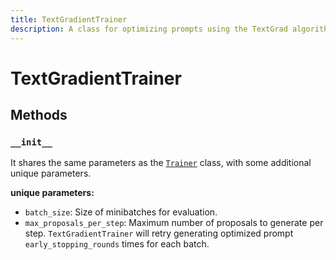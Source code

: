 ```yaml
---
title: TextGradientTrainer
description: A class for optimizing prompts using the TextGrad algorithm.
---
```


# TextGradientTrainer

## Methods

### `__init__`

It shares the same parameters as the [`Trainer`](../trainer.mdx) class, with some additional unique parameters.

**unique parameters:**

- `batch_size`: Size of minibatches for evaluation.
- `max_proposals_per_step`: Maximum number of proposals to generate per step. `TextGradientTrainer` will retry generating optimized prompt `early_stopping_rounds` times for each batch.
